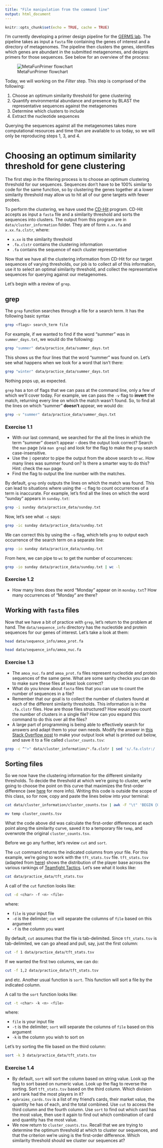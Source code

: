 ```yaml
---
title: "File manipulation from the command line"
output: html_document
---
```


```r
knitr::opts_chunk$set(echo = TRUE, cache = TRUE)
```

I'm currently developing a primer design pipeline for the [GERMS lab](http://www.germslab.org/). The pipeline takes as input a `fasta` file containing the genes of interest and a directory of metagenomes. The pipeline then clusters the genes, identifies which genes are abundant in the submitted metagenomes, and designs primers for those sequences. See below for an overview of the process:

![MetaFunPrimer flowchart](data/metafunprimer.png)

Today, we will working on the *Filter* step. This step is comprised of the following:

1. Choose an optimum similarity threshold for gene clustering
2. Quantify environmental abundance and presence by BLAST the representative sequences against the metagenomes
3. Determine which clusters to include 
4. Extract the nucleotide sequences

Querying the sequences against all the metagenomes takes more computational resources and time than are available to us today, so we will only be reproducing steps 1, 3, and 4.


# Choosing an optimum similarity threshold for gene clustering 

The first step in the filtering process is to choose an optimum clustering threshold for our sequences. Sequences don't have to be 100% similar to code for the same function, so by clustering the genes together at a lower similarity threshold may allow us to hit all of our gene targets with fewer probes. 

To perform the clustering, we have used the [CD-Hit](http://cd-hit.org/) program. CD-Hit accepts as input a `fasta` file and a similarity threshold and sorts the sequences into clusters. The output from this program are in `data/cluster_information` folder. They are of form `x.xx.fa` and `x.xx.fa.clstr`, where:

* `x.xx` is the similarity threshold
* `.fa.clstr` contains the clustering information
* `.fa` contains the sequence of each cluster representative

Now that we have all the clustering information from CD-Hit for our target sequences of varying thresholds, our job is to collect all of this information, use it to select an optimal similarity threshold, and collect the representative sequences for querying against our metagenomes.

Let's begin with a review of `grep`.

## grep

The `grep` function searches through a file for a search term. It has the following basic syntax

```bash
grep <flags> search_term file
```

For example, if we wanted to find if the word "summer" was in `summer_days.txt`, we would do the following:

```bash
grep "summer" data/practice_data/summer_days.txt
```

This shows us the four lines that the word "summer" was found on. Let's see what happens when we look for a word that isn't there:

```bash
grep "winter" data/practice_data/summer_days.txt
```

Nothing pops up, as expected.

`grep` has a ton of flags that we can pass at the command line, only a few of which we'll cover today. For example, we can pass the `-v` flag to **invert** the match, returning every line on which the match wasn't found. So, to find all the lines on which "summer" **doesn't** appear, we would do:

```bash
grep -v "summer" data/practice_data/summer_days.txt
```

### Exercise 1.1

* With our last command, we searched for the all the lines in which the term "summer" doesn't appear - does the output look correct? Search the `man` page (via `man grep`) and look for the flag to make the `grep` search case-insensitive.
* Use the `|` operator to pipe the output from the above search to `wc`. How many lines was summer found on? Is there a smarter way to do this? Hint: check the `man` page.
* Find the flag to output the line number with the matches.

By default, `grep` only outputs the lines on which the match was found. This can lead to situations where using the `-c` flag to count occurrences of a term is inaccurate. For example, let's find all the lines on which the word "sunday" appears in `sunday.txt`:

```bash
grep -i sunday data/practice_data/sunday.txt
```

Now, let's see what `-c` says:

```bash
grep -ic sunday data/practice_data/sunday.txt
```

We can correct this by using the `-o` flag, which tells `grep` to output each occurrence of the search term on a separate line:

```bash
grep -io sunday data/practice_data/sunday.txt
```

From here, we can pipe to `wc` to get the number of occurrences:

```bash
grep -io sunday data/practice_data/sunday.txt | wc -l
```

### Exercise 1.2

* How many lines does the word "Monday" appear on in `monday.txt`? How many occurrences of "Monday" are there?

## Working with `fasta` files

Now that we have a bit of practice with `grep`, let's return to the problem at hand. The `data/sequence_info` directory has the nucleotide and protein sequences for our genes of interest. Let's take a look at them:

```bash
head data/sequence_info/amoa_prot.fa
```

```bash
head data/sequence_info/amoa_nuc.fa
```

### Exercise 1.3

* The `amoa_nuc.fa` and `amoa_prot.fa` files represent nucleotide and protein sequences of the same gene. What are some sanity checks you can do to make sure these files at least look correct?
* What do you know about `fasta` files that you can use to count the number of sequences in a file? 
* Remember that our goal is to collect the number of clusters found at each of the different similarity thresholds. This information is in the `.fa.clstr` files. How are those files structured? How would you count the number of clusters in a single file? How can you expand this command to do this over all the files? 
* A large part of programming is being able to effectively search for answers and adapt them to your own needs. Modify the answer in [this Stack Overflow post](https://stackoverflow.com/questions/34134756/tab-separated-output-from-grep) to make your output look what is printed out below, and save it to a file called `cluster_counts.tsv`:

```bash
grep -c ^">" data/cluster_information/*.fa.clstr | sed 's/.fa.clstr:/   /g' | sed 's/data\/cluster_information\///g'
```

## Sorting files

So we now have the clustering information for the different similarity thresholds. To decide the threshold at which we're going to cluster, we're going to choose the point on this curve that maximizes the first-order difference (see [here](https://pommevilla.github.io/random/elbows.html) for more info). Writing this code is outside the scope of this class, so for now, copy and paste the lines below into your terminal:

```bash
cat data/cluster_information/cluster_counts.tsv | awk -F "\t" 'BEGIN {OFS="\t"} NR==1{max==2} {left = (max - $2) / NR; NR==20 ? right = 0: right = (-$2) / (20 - NR) ; print $1 OFS $2 OFS left - right}' > temp
```

```bash
mv temp cluster_counts.tsv
```

What the code above did was calculate the first-order differences at each point along the similarity curve, saved it to a temporary file `temp`, and overwrote the original `cluster_counts.tsv`. 

Before we go any further, let's review `cut` and `sort`.

The `cut` command returns the indicated columns from your file. For this example, we're going to work with the `tft_stats.tsv` file. `tft_stats.tsv` (adapted from [here](https://www.esportstales.com/teamfight-tactics/seasonal-rank-system-and-player-distribution)) shows the distribution of the player base across the various rankings of [Teamfight Tactics](https://na.leagueoflegends.com/en/featured/events/teamfight-tactics). Let's see what it looks like:

```bash
cat data/practice_data/tft_stats.tsv
```

A call of the `cut` function looks like:

```bash
cut -d <char> -f <n> <file>
```

where:

* `file` is your input file
* `-d` is the delimiter; `cut` will separate the columns of `file` based on this argument
* `-f` is the column you want

By default, `cut` assumes that the file is tab-delimited. Since `tft_stats.tsv` is tab-delimited, we can go ahead and pull, say, just the first column:

```bash
cut -f 1 data/practice_data/tft_stats.tsv
```

If we wanted the first two columns, we can do:

```bash
cut -f 1,2 data/practice_data/tft_stats.tsv
```

and etc. Another usual function is `sort`. This function will sort a file by the indicated column. 

A call to the `sort` function looks like:

```bash
cut -t <char> -k <n> <file>
```

where:

* `file` is your input file
* `-t` is the delimiter; `sort` will separate the columns of `file` based on this argument
* `-k` is the column you wish to sort on

Let's try sorting the file based on the third column:

```bash
sort -k 3 data/practice_data/tft_stats.tsv
```

### Exercise 1.4

* By default, `sort` will sort the column based on string value. Look up the flag to sort based on numeric value. Look up the flag to reverse the sorting. Sort `tft_stats.tsv` based on the third column. Which division and rank had the most players in it?
* `ephraims_cards.tsv` is a list of my friend's cards, their market value, the quantity he has of each, and the total combined. Use `cut` to access the third column and the fourth column. Use `sort` to find out which card has the most value, then use it again to find out which combination of card and quantity has the most value.
* We now return to `cluster_counts.tsv`. Recall that we are trying to determine the optimum threshold at which to cluster our sequences, and that the criterion we're using is the first-order difference. Which similarity threshold should we cluster our sequences at?
